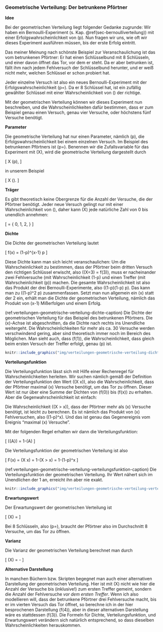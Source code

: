 ### Geometrische Verteilung: Der betrunkene Pförtner {#sec-geometrische}

**Idee**

Bei der geometrischen Verteilung liegt folgender Gedanke zugrunde: Wir haben ein Bernoulli-Experiment (s. Kap. \@ref(sec-bernoulliverteilung)) mit einer Erfolgswahrscheinlichkeit von \(p\). Nun fragen wir uns, wie oft wir dieses Experiment ausführen müssen, bis der erste Erfolg eintritt.

Das meiner Meinung nach schönste Beispiel zur Veranschaulichung ist das vom betrunkenen Pförtner: Er hat einen Schlüsselbund mit 8 Schlüsseln, und einer davon öffnet das Tor, vor dem er steht. Da er aber betrunken ist, fällt ihm nach jedem Fehlversuch der Schlüsselbund herunter, und er weiß nicht mehr, welchen Schlüssel er schon probiert hat.

Jeder einzelne Versuch ist also ein neues Bernoulli-Experiment mit der Erfolgswahrscheinlichkeit \(p=\frac{1}{8}\). Da er 8 Schlüssel hat, ist ein zufällig gewählter Schlüssel mit einer Wahrscheinlichkeit von \(\frac{1}{8}\) der richtige.

Mit der geometrischen Verteilung können wir dieses Experiment nun beschreiben, und die Wahrscheinlichkeiten dafür bestimmen, dass er zum Beispiel genau einen Versuch, genau vier Versuche, oder höchstens fünf Versuche benötigt.

**Parameter**

Die geometrische Verteilung hat nur einen Parameter, nämlich \(p\), die Erfolgswahrscheinlichkeit bei einem einzelnen Versuch. Im Beispiel des betrunkenen Pförtners ist \(p=\frac{1}{8}\). Benennen wir die Zufallsvariable für das Experiment mit \(X\), wird die geometrische Verteilung dargestellt durch

\[ X \sim \text{G}(p), \]

in unserem Beispiel

\[ X \sim \text{G}(\frac{1}{8}). \]

**Träger**

Es gibt theoretisch keine Obergrenze für die Anzahl der Versuche, die der Pförtner benötigt. Jeder neue Versuch gelingt nur mit einer Wahrscheinlichkeit von \(\frac{1}{p}\), daher kann \(X\) jede natürliche Zahl von 0 bis unendlich annehmen:

\[ \mathcal{T} = \{ 0, 1, 2, \ldots \} \]

**Dichte**

Die Dichte der geometrischen Verteilung lautet

\[ f(x) = (1-p)^{x-1} p \]

Diese Dichte kann man sich leicht veranschaulichen: Um die Wahrscheinlichkeit zu bestimmen, dass der Pförtner beim dritten Versuch den richtigen Schlüssel erwischt, also \(\mathbb{P}(X=3) = f(3)\), muss er nacheinander zwei Fehlversuche (mit Wahrscheinlichkeit \(1-p\) und einen Treffer (mit Wahrscheinlichkeit \(p\)) machen. Die gesamte Wahrscheinlichkeit ist also das Produkt der drei Bernoulli-Experimente, also \((1-p)\cdot (1-p) \cdot p\). Das kann man zu \((1-p)^2 \cdot p\) zusammenfassen. Setzt man nun allgemein ein \(x\) statt der 2 ein, erhält man die Dichte der geometrischen Verteilung, nämlich das Produkt von \(x-1\) Mißerfolgen und einem Erfolg.

(ref:verteilungen-geometrische-verteilung-dichte-caption) Die Dichte der geometrischen Verteilung für das Beispiel des betrunkenen Pförtners. Die \(x\)-Achse ist abgeschnitten, da die Dichte nach rechts ins Unendliche weitergeht. Die Wahrscheinlichkeiten für mehr als ca. 30 Versuche werden verschwindend gering, aber sind theoretisch immer noch im Bereich des Möglichen. Man sieht auch, dass \(f(1)\), die Wahrscheinlichkeit, dass gleich beim ersten Versuch der Treffer erfolgt, genau \(p\) ist.

```r
knitr::include_graphics("img/verteilungen-geometrische-verteilung-dichte.png")
```

**Verteilungsfunktion**

Die Verteilungsfunktion lässt sich mit Hilfe einer Rechenregel für Wahrscheinlichkeiten herleiten. Wir suchen nämlich gemäß der Definition der Verteilungsfunktion den Wert \(\mathbb{P}(X \leq x)\), also die Wahrscheinlichkeit, dass der Pförtner maximal \(x\) Versuche benötigt, um das Tor zu öffnen. Dieser Wert ist nur über eine Summe der Dichten von \(f(0)\) bis \(f(x)\) zu erhalten. Aber die Gegenwahrscheinlichkeit ist einfach:

Die Wahrscheinlichkeit \(\mathbb{P}(X > x)\), dass der Pförtner mehr als \(x\) Versuche benötigt, ist leicht zu berechnen. Es ist nämlich das Produkt von \(x\) Fehlversuchen, also \((1-p)^x\). Und das ist genau das Gegenereignis vom Ereignis "maximal \(x\) Versuche".

Mit der folgenden Regel erhalten wir dann die Verteilungsfunktion:

\[ \mathbb{P}(\bar{A}) = 1-\mathbb{P}(A) \]

Die Verteilungsfunktion der geometrischen Verteilung ist also

\[ F(x) = \mathbb{P}(X \leq x) = 1-\mathbb{P}(X > x) = 1-(1-p)^x \]

(ref:verteilungen-geometrische-verteilung-verteilungsfunktion-caption) Die Verteilungsfunktion der geometrischen Verteilung. Ihr Wert nähert sich im Unendlichen der 1 an, erreicht ihn aber nie exakt.

```r
knitr::include_graphics("img/verteilungen-geometrische-verteilung-verteilungsfunktion.png")
```


**Erwartungswert**

Der Erwartungswert der geometrischen Verteilung ist

\[ \mathbb{E}(X) = \frac{1}{p} \]

Bei 8 Schlüsseln, also \(p=\frac{1}{8}\), braucht der Pförtner also im Durchschnitt 8 Versuche, um das Tor zu öffnen.

**Varianz**

Die Varianz der geometrischen Verteilung berechnet man durch

\[ \mathbb{V}(X) = \frac{1}{p^2} - \frac{1}{p} \]

**Alternative Darstellung**

In manchen Büchern bzw. Skripten begegnet man auch einer alternativen Darstellung der geometrischen Verteilung. Hier ist mit \(X\) nicht wie hier die Anzahl der Versuche bis (inklusive!) zum ersten Treffer gemeint, sondern die Anzahl der Fehlversuche *vor dem ersten Treffer*. Wenn ich also modellieren will, dass der betrunkene Pförtner drei Fehlversuche macht, bis er im vierten Versuch das Tor öffnet, so berechne ich in der hier besprochenen Darstellung \(f(4)\), aber in dieser alternativen Darstellung wäre es stattdessen \(f(3)\). Die Formeln für Dichte, Verteilungsfunktion, und Erwartungswert verändern sich natürlich entsprechend, so dass dieselben Wahrscheinlichkeiten herauskommen.